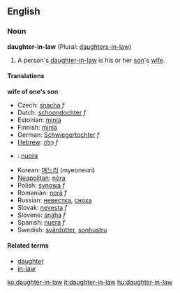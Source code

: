 ==English==
===Noun===
'''daughter-in-law''' (Plural: [[daughters-in-law]])

# A person's [[daughter-in-law]] is his or her [[son]]'s [[wife]].

====Translations====
<!--DefA-->'''wife of one's son'''
{{top}}
<!--languages from A to I go here-->
*Czech: [[snacha]] ''f''
*Dutch: [[schoondochter]] ''f''
*Estonian: [[minia]]
*Finnish: [[miniä]]
*German: [[Schwiegertochter]] ''f''
*[[Hebrew]]: [[כַּלָּה]] ''f''
*{{it}}: [[nuora]] {{f}}
{{mid}}
<!--languages from J to Z go here-->
*Korean: [[며느리]] (myeoneuri)
*[[Neapolitan]]: [[nòra]] {{f}}
*Polish: [[synowa]] ''f''
*Romanian: [[noră]] ''f''
*Russian: [[невестка]], [[сноха]]
*Slovak: [[nevesta]] ''f''
*Slovene: [[snaha]] ''f''
*Spanish: [[nuera]] ''f''
*Swedish: [[svärdotter]], [[sonhustru]]
{{bottom}}

====Related terms====
*[[daughter]]
*[[in-law]]

[[ko:daughter-in-law]]
[[it:daughter-in-law]]
[[hu:daughter-in-law]]